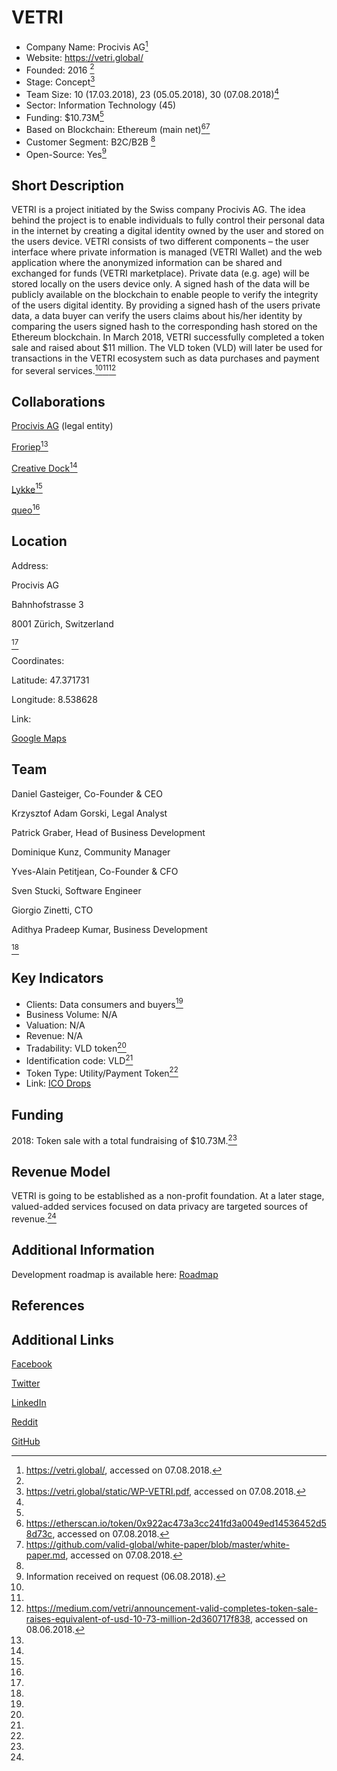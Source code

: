 =VETRI=

* Company Name: Procivis AG<ref name="website">https://vetri.global/, accessed on 07.08.2018.</ref>
* Website: https://vetri.global/
* Founded: 2016 <ref name="website"/>
* Stage: Concept<ref name="whitepaper">https://vetri.global/static/WP-VETRI.pdf, accessed on 07.08.2018.</ref>
* Team Size: 10 (17.03.2018), 23 (05.05.2018), 30 (07.08.2018)<ref name="whitepaper"/>
* Sector: Information Technology (45)
* Funding: $10.73M<ref name="website"/>
* Based on Blockchain: Ethereum (main net)<ref name="etherscan">https://etherscan.io/token/0x922ac473a3cc241fd3a0049ed14536452d58d73c, accessed on 07.08.2018.</ref><ref name="technical whitepaper">https://github.com/valid-global/white-paper/blob/master/white-paper.md, accessed on 07.08.2018.</ref>
* Customer Segment: B2C/B2B <ref name="whitepaper"/>
* Open-Source: Yes<ref name="request">Information received on request (06.08.2018).</ref>


==Short Description==

VETRI is a project initiated by the Swiss company Procivis AG. The idea behind the project is to enable individuals to fully control their personal data in the internet by creating a digital identity owned by the user and stored on the users device. VETRI consists of two different components – the user interface where private information is managed (VETRI Wallet) and the web application where the anonymized information can be shared and exchanged for funds (VETRI marketplace). Private data (e.g. age) will be stored locally on the users device only. A signed hash of the data will be publicly available on the blockchain to enable people to verify the integrity of the users digital identity. By providing a signed hash of the users private data, a data buyer can verify the users claims about his/her identity by comparing the users signed hash to the corresponding hash stored on the Ethereum blockchain. In March 2018, VETRI successfully completed a token sale and raised about $11 million. The VLD token (VLD) will later be used for transactions in the VETRI ecosystem such as data purchases and payment for several services.<ref name="whitepaper"/><ref name="technical whitepaper"/><ref name="blog1">https://medium.com/vetri/announcement-valid-completes-token-sale-raises-equivalent-of-usd-10-73-million-2d360717f838, accessed on 08.06.2018.</ref>

==Collaborations==

[https://procivis.ch/ Procivis AG] (legal entity)

[https://www.froriep.com/en/ Froriep]<ref name="whitepaper"/>

[https://creativedock.com/ Creative Dock]<ref name="request"/>

[https://www.lykke.com/company Lykke]<ref name="whitepaper"/>

[https://www.queo.de/ch/startseite queo]<ref name="whitepaper"/>



==Location==

Address:

Procivis AG

Bahnhofstrasse 3

8001 Zürich, Switzerland

<ref name="website"/>

Coordinates: 

Latitude: 47.371731

Longitude: 8.538628



Link: 

[https://www.google.ch/maps/place/Bahnhofstrasse+3,+8001+Z%C3%BCrich/@47.3679642,8.535143,15.93z/data=!4m5!3m4!1s0x47900a0011b538b3:0x82d3b80ac79d1e1a!8m2!3d47.3675143!4d8.5398846?hl=de Google Maps]


==Team==

Daniel Gasteiger, Co-Founder & CEO 

Krzysztof Adam Gorski, Legal Analyst 

Patrick Graber, Head of Business Development 

Dominique Kunz, Community Manager 

Yves-Alain Petitjean, Co-Founder & CFO 

Sven Stucki, Software Engineer 

Giorgio Zinetti, CTO

Adithya Pradeep Kumar, Business Development

<ref name="whitepaper"/>


==Key Indicators==

* Clients: Data consumers and buyers<ref name="request"/>
* Business Volume: N/A
* Valuation: N/A
* Revenue: N/A
* Tradability: VLD token<ref name="whitepaper"/>
* Identification code: VLD<ref name="whitepaper"/>
* Token Type: Utility/Payment Token<ref name="whitepaper"/>
* Link: [https://icodrops.com/valid/ ICO Drops]


==Funding==

2018: Token sale with a total fundraising of $10.73M.<ref name="website"/>


==Revenue Model==

VETRI is going to be established as a non-profit foundation. At a later stage, valued-added services focused on data privacy are targeted sources of revenue.<ref name="request"/>


==Additional Information==

Development roadmap is available here: [https://vetri.global/static/roadmap.pdf Roadmap]


==References==

<references/>



==Additional Links==

[https://www.facebook.com/vetri.global/ Facebook]

[https://twitter.com/vetri_global Twitter]

[https://www.linkedin.com/company/vetri-global/ LinkedIn]

[https://www.reddit.com/r/vetri_global/ Reddit]

[https://github.com/vetri-global GitHub]
